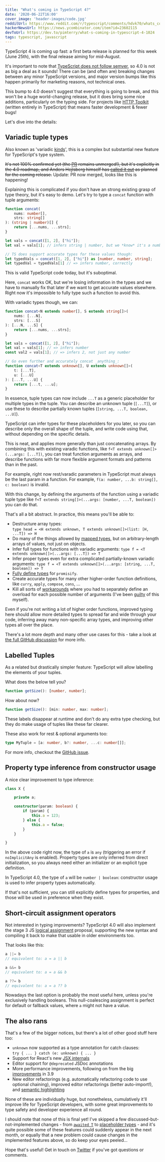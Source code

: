 ```yaml
---
title: "What's coming in TypeScript 4?"
date: '2020-06-22T16:00'
cover_image: 'header-images/code.jpg'
redditUrl: https://www.reddit.com/r/typescript/comments/hdvk70/whats_coming_in_typescript_4/
hackerNewsUrl: https://news.ycombinator.com/item?id=23602115
devToUrl: https://dev.to/pimterry/what-s-coming-in-typescript-4-1024
tags: typescript, javascript
---
```


TypeScript 4 is coming up fast: a first beta release is planned for this week (June 25th), with the final release aiming for mid-August.

It's important to note that [TypeScript does not follow semver](https://github.com/microsoft/TypeScript/issues/14116#issuecomment-280410804), so 4.0 is not as big a deal as it sounds! There can be (and often are) breaking changes between any minor TypeScript versions, and major version bumps like this happen primarily for marketing reasons, not technical ones.

This bump to 4.0 doesn't suggest that everything is going to break, and this won't be a huge world-changing release, but it does bring some nice additions, particularly on the typing side. For projects like [HTTP Toolkit](/) (written entirely in TypeScript) that means faster development & fewer bugs!

Let's dive into the details:

## Variadic tuple types

Also known as 'variadic [kinds](https://en.wikipedia.org/wiki/Kind_(type_theory))', this is a complex but substantial new feature for TypeScript's type system.

~~It's not 100% confirmed yet (the [PR](https://github.com/microsoft/TypeScript/pull/39094) remains unmerged!), but it's explicitly in the 4.0 roadmap, and Anders Hejlsberg himself has [called it out](https://twitter.com/ahejlsberg/status/1272986860957003788) as planned for the coming release.~~ Update: PR now merged, looks like this is happening!

Explaining this is complicated if you don't have an strong existing grasp of type theory, but it's easy to demo. Let's try to type a `concat` function with tuple arguments:

```typescript
function concat(
    nums: number[],
    strs: string[]
): (string | number)[] {
    return [...nums, ...strs];
}

let vals = concat([1, 2], ["hi"]);
let val = vals[1]; // infers string | number, but we *know* it's a number (2)

// TS does support accurate types for these values though:
let typedVals = concat([1, 2], ["hi"]) as [number, number, string];
let typedVal = typedVals[1] // => infers number, correctly
```

This is valid TypeScript code today, but it's suboptimal.

Here, `concat` works OK, but we're losing information in the types and we have to manually fix that later if we want to get accurate values elsewhere. Right now it's impossible to fully type such a function to avoid this.

With variadic types though, we can:

```typescript
function concat<N extends number[], S extends string[]>(
    nums: [...N],
    strs: [...S]
): [...N, ...S] {
    return [...nums, ...strs];
}

let vals = concat([1, 2], ["hi"]);
let val = vals[1]; // => infers number
const val2 = vals[1]; // => infers 2, not just any number

// Go even further and accurately concat _anything_:
function concat<T extends unknown[], U extends unknown[]>(
    t: [...T],
    u: [...U]
): [...T, ...U] {
    return [...t, ...u];
}
```

In essence, tuple types can now include `...T` as a generic placeholder for multiple types in the tuple. You can describe an unknown tuple (`[...T]`), or use these to describe partially known tuples (`[string, ...T, boolean, ...U]`).

TypeScript can infer types for these placeholders for you later, so you can describe only the overall shape of the tuple, and write code using that, without depending on the specific details.

This is neat, and applies more generally than just concatenating arrays. By combining this with existing varadic functions, like `f<T extends unknown[]>(...args: [...T])`, you can treat function arguments as arrays, and describe functions with far more flexible argument formats and patterns than in the past.

For example, right now rest/varadic parameters in TypeScript must always be the last param in a function. For example, `f(a: number, ...b: string[], c: boolean)` is invalid.

With this change, by defining the arguments of the function using a variadic tuple type like `f<T extends string[]>(...args: [number, ...T, boolean])` you can do that.

That's all a bit abstract. In practice, this means you'll be able to:

* Destructure array types:<br/>`type head = <H extends unknown, T extends unknown[]>(list: [H, ...T]) => H`
* Do many of the things allowed by [mapped types](https://www.typescriptlang.org/docs/handbook/advanced-types.html#mapped-types), but on arbitrary-length arrays of values, not just on objects.
* Infer full types for functions with variadic arguments: `type f = <T extends unknown[]>(...args: [...T]) => T`
* Infer proper types even for extra complicated partially-known variadic arguments: `type f = <T extends unknown[]>(...args: [string, ...T, boolean]) => T`
* [Fully define types](https://www.typescriptlang.org/play/index.html?ts=4.0.0-pr-39094-7&ssl=26&ssc=21&pln=26&pc=30#code/C4TwDgpgBAkgdgMwgJwILIOYFcC2E7ADOAPACoB8UAvAFBRSlQQAew+AJoVABQB0-UYAC4oAbX68AlohRQASgBoeEgIaZCIlXBABKapS0gAunqoHtUAPzyoIuBABuKGjVCRYM5HIiEsAGyIySiooOgYmVg4uPgFhMQlpJGQGJW5kHxFE2TlTc2NcqEMrGztHZxoELDgAY2BJAHs4KDBkepxJQkkEEGIwgDEqiLY4TmV+NQwNQu1RE31pkBpybgQRAbgdERjeCan4JPRsPAISdfICgAVW9sIIYn2Ub18A06rySgBvMPTgLGQmyo1OqNba7EQPNCYXD4QJnPRfej0H5-Jr2ADuUCubQ6EG4aR89T8TgKCMR9EBtQaTWqKj8fgARipqgBrfHPOIQp7+WFveFhMlIglE3Hpdk6fmIgC+Evou14YCwhAAFtwaXTGSydABuGVQBC8NV+bhwfx+JSqdTismSq1QaXSmjsCDVPxqaAU4FNPz1FTsbhhBCSPwQESEYDIaQYBRhfDVersSOh8OR6P0Q0a5lbUXcpMRuAYAoOeqSdibKBFksuONwMNQb2+rE3aAhFrYzrdbj10suLuNnHcADkvAA9GxWLwcOwB0oB1hgAgALQADgHOl4wCV+DZ81Jw+HUFFUA6UDDeYwAEIaDaXG5oABZHyEFQYHzUKAD+qQOADqAAH3faIRmwP7-gOHAge+KCtMgA6Os6rrpHqVSUo0UAgmEOCEBgIgPoQT4voQqZQOmTKZjwmHYVAHyCOAIZQLh+E+Eo1bDHEp6RnahbFuwNBlhWPE0NWtaNH2txvq2NxdCA3CNOKNAidc-Yfl+q7rpucDbmYVFhEJhIQLw3oYGyBqNKxeh7lAgC8G4AsjtXnJNBAA) for `promisify`.
* Create accurate types for many other higher-order function definitions, like `curry`, `apply`, `compose`, `cons`, ...
* Kill all sorts of [workarounds](https://github.com/microsoft/TypeScript/issues/1773#issuecomment-81514630) where you had to separately define an overload for each possible number of arguments (I've been [guilty](https://github.com/pimterry/typesafe-get/blob/master/index.ts) of this myself).

Even if you're not writing a lot of higher order functions, improved typing here should allow more detailed types to spread far and wide through your code, inferring away many non-specific array types, and improving other types all over the place.

There's a lot more depth and many other use cases for this - take a look at [the full GitHub discussion](https://github.com/microsoft/TypeScript/issues/5453) for more info.

## Labelled Tuples

As a related but drastically simpler feature: TypeScript will allow labelling the elements of your tuples.

What does the below tell you?

```typescript
function getSize(): [number, number];
```

How about now?

```typescript
function getSize(): [min: number, max: number];
```

These labels disappear at runtime and don't do any extra type checking, but they do make usage of tuples like these far clearer.

These also work for rest & optional arguments too:

```typescript
type MyTuple = [a: number, b?: number, ...c: number[]];
```

For more info, checkout the [GitHub issue](https://github.com/Microsoft/TypeScript/issues/28259).

## Property type inference from constructor usage

A nice clear improvement to type inference:

```typescript
class X {

    private a;

    constructor(param: boolean) {
        if (param) {
            this.a = 123;
        } else {
            this.a = false;
        }
    }

}
```

In the above code right now, the type of `a` is `any` (triggering an error if `noImplicitAny` is enabled). Property types are only inferred from direct initialization, so you always need either an initializer or an explicit type definition.

In TypeScript 4.0, the type of `a` will be `number | boolean`: constructor usage is used to infer property types automatically.

If that's not sufficient, you can still explicitly define types for properties, and those will be used in preference when they exist.

## Short-circuit assignment operators

Not interested in typing improvements? TypeScript 4.0 will also implement the stage 3 JS [logical assignment](https://github.com/tc39/proposal-logical-assignment) proposal, supporting the new syntax and compiling it back to make that usable in older environments too.

That looks like this:

```typescript
a ||= b
// equivalent to: a = a || b

a &&= b
// equivalent to: a = a && b

a ??= b
// equivalent to: a = a ?? b
```

Nowadays the last option is probably the most useful here, unless you're exclusively handling booleans. This null-coalescing assignment is perfect for default or fallback values, where `a` might not have a value.

## The also rans

That's a few of the bigger notices, but there's a lot of other good stuff here too:

* `unknown` now supported as a type annotation for catch clauses:<br/>`try { ... } catch (e: unknown) { ... }`
* Support for React's new [JSX internals](https://github.com/microsoft/TypeScript/issues/34547)
* Editor support for `@deprecated` JSDoc annotations
* More performance improvements, following on from the big [improvements](https://www.typescriptlang.org/docs/handbook/release-notes/typescript-3-9.html#speed-improvements) in 3.9
* New editor refactorings (e.g. automatically refactoring code to use optional chaining), improved editor refactorings (better auto-import!), and [semantic highlighting](https://github.com/microsoft/TypeScript/issues/38435)

None of these are individually huge, but nonetheless, cumulatively it'll improve life for TypeScript developers, with some great improvements to type safety and developer experience all round.

I should note that none of this is final yet! I've skipped a few discussed-but-not-implemented changes - from [`awaited T`](https://github.com/microsoft/TypeScript/issues/27711) to [placeholder types](https://github.com/microsoft/TypeScript/issues/31894#issuecomment-640942186) - and it's quite possible some of these features could suddenly appear in the next month, or equally that a new problem could cause changes in the implemented features above, so do keep your eyes peeled...

Hope that's useful! Get in touch on [Twitter](https://twitter.com/pimterry) if you've got questions or comments.
